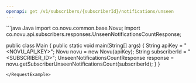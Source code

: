 ```yaml
---
openapi: get /v1/subscribers/{subscriberId}/notifications/unseen
---
```


<Snippet file="apikey-warning.mdx" />
<RequestExample>
```java Java
import co.novu.common.base.Novu;
import co.novu.api.subscribers.responses.UnseenNotificationsCountResponse;

public class Main {
    public static void main(String[] args) {
        String apiKey = "<NOVU_API_KEY>";
        Novu novu = new Novu(apiKey);
        String subscriberId = "<SUBSCRIBER_ID>";
        UnseenNotificationsCountResponse response = novu.getSubscriberUnseenNotificationsCount(subscriberId);
    }
}
```
</RequestExample>
